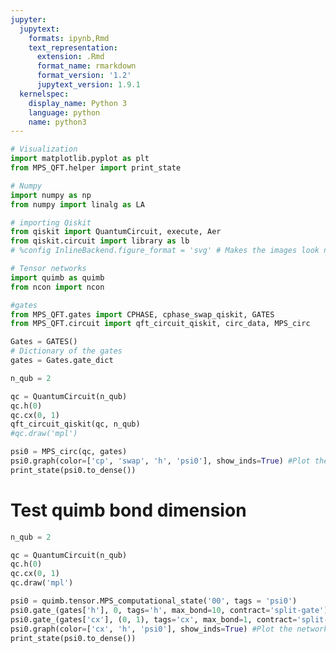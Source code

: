 ```yaml
---
jupyter:
  jupytext:
    formats: ipynb,Rmd
    text_representation:
      extension: .Rmd
      format_name: rmarkdown
      format_version: '1.2'
      jupytext_version: 1.9.1
  kernelspec:
    display_name: Python 3
    language: python
    name: python3
---
```


```python
# Visualization
import matplotlib.pyplot as plt
from MPS_QFT.helper import print_state

# Numpy
import numpy as np
from numpy import linalg as LA

# importing Qiskit
from qiskit import QuantumCircuit, execute, Aer
from qiskit.circuit import library as lb
# %config InlineBackend.figure_format = 'svg' # Makes the images look nice

# Tensor networks
import quimb as quimb
from ncon import ncon

#gates
from MPS_QFT.gates import CPHASE, cphase_swap_qiskit, GATES
from MPS_QFT.circuit import qft_circuit_qiskit, circ_data, MPS_circ
```

```python
Gates = GATES()
# Dictionary of the gates
gates = Gates.gate_dict
```

```python
n_qub = 2

qc = QuantumCircuit(n_qub)
qc.h(0)
qc.cx(0, 1)
qft_circuit_qiskit(qc, n_qub)
#qc.draw('mpl')
```

```python
psi0 = MPS_circ(qc, gates)
psi0.graph(color=['cp', 'swap', 'h', 'psi0'], show_inds=True) #Plot the network
print_state(psi0.to_dense())
```

# Test quimb bond dimension

```python
n_qub = 2

qc = QuantumCircuit(n_qub)
qc.h(0)
qc.cx(0, 1)
qc.draw('mpl')
```

```python
psi0 = quimb.tensor.MPS_computational_state('00', tags = 'psi0')
psi0.gate_(gates['h'], 0, tags='h', max_bond=10, contract='split-gate')
psi0.gate_(gates['cx'], (0, 1), tags='cx', max_bond=1, contract='split-gate')
psi0.graph(color=['cx', 'h', 'psi0'], show_inds=True) #Plot the network
print_state(psi0.to_dense())
```

```python

```
